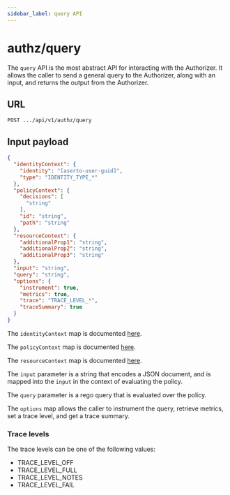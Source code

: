 ```yaml
---
sidebar_label: query API
---
```


# authz/query

The `query` API is the most abstract API for interacting with the Authorizer. It allows the caller to 
send a general query to the Authorizer, along with an input, and returns the output from the 
Authorizer.

## URL

`POST .../api/v1/authz/query`

## Input payload

```json
{
  "identityContext": {
    "identity": "[aserto-user-guid]",
    "type": "IDENTITY_TYPE_*"
  }, 
  "policyContext": {
    "decisions": [
      "string"
    ],
    "id": "string",
    "path": "string"
  },
  "resourceContext": {
    "additionalProp1": "string",
    "additionalProp2": "string",
    "additionalProp3": "string"
  },
  "input": "string",
  "query": "string",
  "options": {
    "instrument": true,
    "metrics": true,
    "trace": "TRACE_LEVEL_*",
    "traceSummary": true
  }
}
```

The `identityContext` map is documented [here](/authorizer-guide/identity-context).

The `policyContext` map is documented [here](/authorizer-guide/policy-context).

The `resourceContext` map is documented [here](/authorizer-guide/resource-context).

The `input` parameter is a string that encodes a JSON document, and is mapped into the `input` in the context of 
evaluating the policy.

The `query` parameter is a rego query that is evaluated over the policy. 

The `options` map allows the caller to instrument the query, retrieve metrics, set a trace level, and 
get a trace summary.

### Trace levels

The trace levels can be one of the following values:
* TRACE_LEVEL_OFF
* TRACE_LEVEL_FULL
* TRACE_LEVEL_NOTES
* TRACE_LEVEL_FAIL
